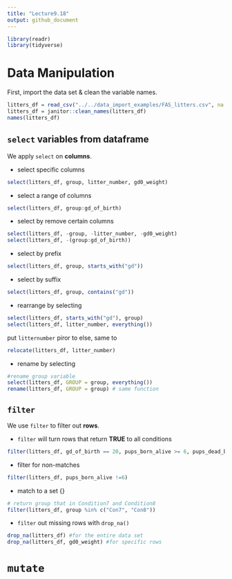 ```yaml
---
title: "Lecture9.18"
output: github_document
---
```

```r
library(readr)
library(tidyverse)
```
# Data Manipulation
First, import the data set & clean the variable names.
```r
litters_df = read_csv("../../data_import_examples/FAS_litters.csv", na = c("NA", ".", ""))
litters_df = janitor::clean_names(litters_df)
names(litters_df)
```
## `select` variables from dataframe
We apply `select` on **columns**.

* select specific columns
```r
select(litters_df, group, litter_number, gd0_weight)
```
* select a range of columns
```r
select(litters_df, group:gd_of_birth)
```
* select by remove certain columns
```r
select(litters_df, -group, -litter_number, -gd0_weight)
select(litters_df, -(group:gd_of_birth))
```
* select by prefix
```r
select(litters_df, group, starts_with("gd"))
```
* select by suffix
```r
select(litters_df, group, contains("gd"))
```
* rearrange by selecting
```r
select(litters_df, starts_with("gd"), group)
select(litters_df, litter_number, everything()) 
```
put `litternumber` piror to else, same to 
```r
relocate(litters_df, litter_number)
```
* rename by selecting 
```r
#rename group variable
select(litters_df, GROUP = group, everything())
rename(litters_df, GROUP = group) # same function
```
## `filter` 
We use `filter` to filter out **rows**.

* `filter` will turn rows that return **TRUE** to all conditions
```r
filter(litters_df, gd_of_birth == 20, pups_born_alive >= 6, pups_dead_birth <= 0)
```
* filter for non-matches
```r
filter(litters_df, pups_born_alive !=6)
```
* match to a set {}
```r
# return group that in Condition7 and Condition8
filter(litters_df, group %in% c("Con7", "Con8"))
```
* `filter` out missing rows with `drop_na()`
```r
drop_na(litters_df) #for the entire data set
drop_na(litters_df, gd0_weight) #for specific rows
```
# `mutate`
